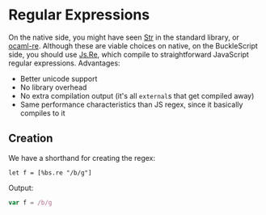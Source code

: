 
# Regular Expressions

On the native side, you might have seen [Str](https://reasonml.github.io/api/Str.html) in the standard library, or [ocaml-re](https://github.com/ocaml/ocaml-re). Although these are viable choices on native, on the BuckleScript side, you should use [Js.Re](/apis/javascript/latest/js/re), which compile to straightforward JavaScript regular expressions. Advantages:

- Better unicode support
- No library overhead
- No extra compilation output (it's all `external`s that get compiled away)
- Same performance characteristics than JS regex, since it basically compiles to it

## Creation

We have a shorthand for creating the regex:

```reason
let f = [%bs.re "/b/g"]
```

Output:

```js
var f = /b/g
```
